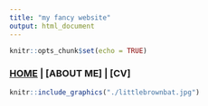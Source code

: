 ```yaml
---
title: "my fancy website"
output: html_document
---
```


```r
knitr::opts_chunk$set(echo = TRUE)
```

### [HOME](https://chandlerhaut.github.io/) | [ABOUT ME] | [CV]


```r
knitr::include_graphics("./littlebrownbat.jpg")
```



